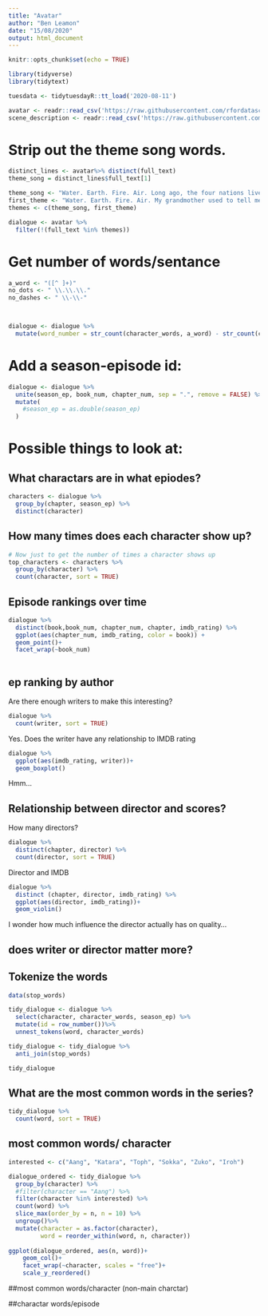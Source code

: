 ```yaml
---
title: "Avatar"
author: "Ben Leamon"
date: "15/08/2020"
output: html_document
---
```


```r
knitr::opts_chunk$set(echo = TRUE)
```


```r
library(tidyverse)
library(tidytext)
```

```r
tuesdata <- tidytuesdayR::tt_load('2020-08-11')
```

```r
avatar <- readr::read_csv('https://raw.githubusercontent.com/rfordatascience/tidytuesday/master/data/2020/2020-08-11/avatar.csv')
scene_description <- readr::read_csv('https://raw.githubusercontent.com/rfordatascience/tidytuesday/master/data/2020/2020-08-11/scene_description.csv')

```

# Strip out the theme song words.
```r
distinct_lines <- avatar%>% distinct(full_text)
theme_song = distinct_lines$full_text[1]

theme_song <- "Water. Earth. Fire. Air. Long ago, the four nations lived together in harmony. Then, everything changed when the Fire Nation attacked. Only the Avatar, master of all four elements, could stop them, but when the world needed him most, he vanished. A hundred years passed, and my brother and I discovered the new Avatar, an airbender named Aang. And although his airbending skills are great, he has a lot to learn before he's ready to save anyone. But I believe Aang can save the world."
first_theme <- "Water. Earth. Fire. Air. My grandmother used to tell me stories about the old days: a time of peace when the Avatar kept balance between the Water Tribes, Earth Kingdom, Fire Nation and Air Nomads. But that all changed when the Fire Nation attacked. Only the Avatar mastered all four elements; only he could stop the ruthless firebenders. But when the world needed him most, he vanished. A hundred years have passed, and the Fire Nation is nearing victory in the war. Two years ago, my father and the men of my tribe journeyed to the Earth Kingdom to help fight against the Fire Nation, leaving me and my brother to look after our tribe. Some people believe that the Avatar was never reborn into the Air Nomads and that the cycle is broken, but I haven't lost hope. I still believe that, somehow, the Avatar will return to save the world."
themes <- c(theme_song, first_theme)

dialogue <- avatar %>%
  filter(!(full_text %in% themes))

```

# Get number of words/sentance
```r
a_word <- "([^ ]+)"
no_dots <- " \\.\\.\\."
no_dashes <- " \\-\\-"



dialogue <- dialogue %>%
  mutate(word_number = str_count(character_words, a_word) - str_count(character_words, no_dots) - str_count(character_words, no_dashes))
```

# Add a season-episode id: 
```r
dialogue <- dialogue %>%
  unite(season_ep, book_num, chapter_num, sep = ".", remove = FALSE) %>%
  mutate(
    #season_ep = as.double(season_ep)
  )
```

# Possible things to look at: 
## What charactars are in what epiodes?
```r
characters <- dialogue %>%
  group_by(chapter, season_ep) %>%
  distinct(character)
```

## How many times does each character show up?
```r
# Now just to get the number of times a character shows up 
top_characters <- characters %>%
  group_by(character) %>%
  count(character, sort = TRUE)
```

## Episode rankings over time
```r
dialogue %>%
  distinct(book,book_num, chapter_num, chapter, imdb_rating) %>%
  ggplot(aes(chapter_num, imdb_rating, color = book)) + 
  geom_point()+
  facet_wrap(~book_num)
  
```

## ep ranking by author
Are there enough writers to make this interesting?
```r
dialogue %>%
  count(writer, sort = TRUE)

```
Yes. 
Does the writer have any relationship to IMDB rating
```r
dialogue %>%
  ggplot(aes(imdb_rating, writer))+
  geom_boxplot()
```
Hmm...

## Relationship between director and scores? 
How many directors? 
```r
dialogue %>%
  distinct(chapter, director) %>%
  count(director, sort = TRUE)
```
Director and IMDB
```r
dialogue %>%
  distinct (chapter, director, imdb_rating) %>%
  ggplot(aes(director, imdb_rating))+
  geom_violin()
```
I wonder how much influence the director actually has on quality... 

## does writer or director matter more? 

## Tokenize the words
```r
data(stop_words)

tidy_dialogue <- dialogue %>%
  select(character, character_words, season_ep) %>%
  mutate(id = row_number())%>%
  unnest_tokens(word, character_words)

tidy_dialogue <- tidy_dialogue %>%
  anti_join(stop_words)

tidy_dialogue
```
## What are the most common words in the series? 
```r
tidy_dialogue %>%
  count(word, sort = TRUE)
```
## most common words/ character
```r
interested <- c("Aang", "Katara", "Toph", "Sokka", "Zuko", "Iroh")

dialogue_ordered <- tidy_dialogue %>%
  group_by(character) %>%
  #filter(character == "Aang") %>%
  filter(character %in% interested) %>%
  count(word) %>%
  slice_max(order_by = n, n = 10) %>%
  ungroup()%>%
  mutate(character = as.factor(character),
         word = reorder_within(word, n, character))
  
ggplot(dialogue_ordered, aes(n, word))+
    geom_col()+
    facet_wrap(~character, scales = "free")+
    scale_y_reordered()
```


##most common words/character (non-main charctar)

##charactar words/episode
